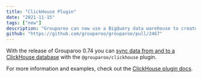 ```yaml
---
title: "ClickHouse Plugin"
date: "2021-11-15"
tags: ["new"]
description: "Grouparoo can now use a BigQuery data warehouse to create profiles."
github: "https://github.com/grouparoo/grouparoo/pull/2467"
---
```


With the release of Grouparoo 0.74 you can [sync data from and to
a ClickHouse database](/integrations/sources/clickhouse) with the `@grouparoo/clickhouse` plugin.

For more information and examples, check out the
[ClickHouse plugin docs](/docs/plugins/grouparoo-clickhouse).
